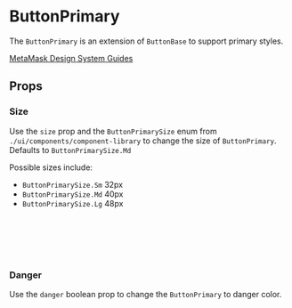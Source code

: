 
# ButtonPrimary

The `ButtonPrimary` is an extension of `ButtonBase` to support primary styles.

[MetaMask Design System Guides](https://www.notion.so/MetaMask-Design-System-Guides-Design-f86ecc914d6b4eb6873a122b83c12940)

<Canvas of={ButtonPrimaryStories.DefaultStory} />

## Props

<Controls of={ButtonPrimaryStories.DefaultStory} />

### Size

Use the `size` prop and the `ButtonPrimarySize` enum from `./ui/components/component-library` to change the size of `ButtonPrimary`. Defaults to `ButtonPrimarySize.Md`

Possible sizes include:

- `ButtonPrimarySize.Sm` 32px
- `ButtonPrimarySize.Md` 40px
- `ButtonPrimarySize.Lg` 48px

<Canvas of={ButtonPrimaryStories.SizeStory} />

```jsx
import { ButtonPrimary, ButtonPrimarySize } from '../../component-library';

<ButtonPrimary size={ButtonPrimarySize.Sm} />
<ButtonPrimary size={ButtonPrimarySize.Md} />
<ButtonPrimary size={ButtonPrimarySize.Lg} />
```

### Danger

Use the `danger` boolean prop to change the `ButtonPrimary` to danger color.

<Canvas of={ButtonPrimaryStories.Danger} />

```jsx
import { ButtonPrimary } from '../../component-library';

<ButtonPrimary>Normal</ButtonPrimary>
<ButtonPrimary danger>Danger</ButtonPrimary>
```
